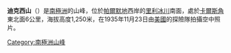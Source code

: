 {{Coord|70|10|S|68|4|W|source:GNIS|display=title}}

'''迪克西山'''（{{lang-en|Mount Dixey}}）是[[南極洲|南極洲]]的山峰，位於[[帕爾默地|帕爾默地]]西岸的[[里利冰川|里利冰川]]南面，處於[[卡爾斯角|卡爾斯角]]東北面6公里，海拔高度1,250米，在1935年11月23日由[[美國|美國]]的探險隊拍攝空中照片。

{{Antarctica-geo-stub}}
[[Category:南極洲山峰|Category:南極洲山峰]]